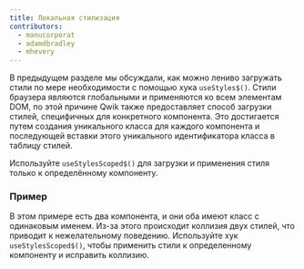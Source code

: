 ```yaml
---
title: Локальная стилизация
contributors:
  - manucorporat
  - adamdbradley
  - mhevery
---
```


В предыдущем разделе мы обсуждали, как можно лениво загружать стили по мере необходимости с помощью хука `useStyles$()`. Стили браузера являются глобальными и применяются ко всем элементам DOM, по этой причине Qwik также предоставляет способ загрузки стилей, специфичных для конкретного компонента. Это достигается путем создания уникального класса для каждого компонента и последующей вставки этого уникального идентификатора класса в таблицу стилей.

Используйте `useStylesScoped$()` для загрузки и применения стиля только к определённому компоненту.

### Пример

В этом примере есть два компонента, и они оба имеют класс с одинаковым именем. Из-за этого происходит коллизия двух стилей, что приводит к нежелательному поведению. Используйте хук `useStylesScoped$()`, чтобы применить стили к определенному компоненту и исправить коллизию.
